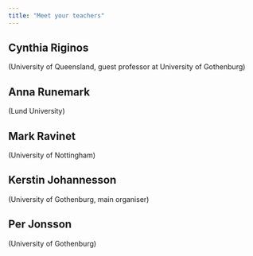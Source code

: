```yaml
---
title: "Meet your teachers"
---
```


## Cynthia Riginos

(University of Queensland, guest professor at University of Gothenburg)

## Anna Runemark

(Lund University)

## Mark Ravinet

(University of Nottingham)

## Kerstin Johannesson

(University of Gothenburg, main organiser)

## Per Jonsson 
(University of Gothenburg)